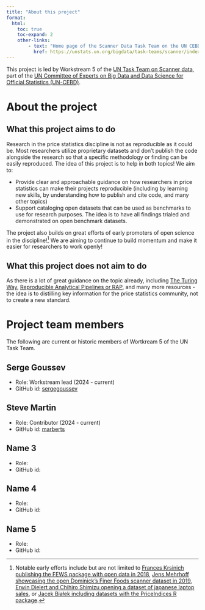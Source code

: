```yaml
---
title: "About this project"
format:
  html:
    toc: true
    toc-expand: 2
    other-links:
        - text: "Home page of the Scanner Data Task Team on the UN CEBD site"
          href: https://unstats.un.org/bigdata/task-teams/scanner/index.cshtml
---
```


This project is led by Workstream 5 of the [UN Task Team on Scanner data](https://unstats.un.org/bigdata/task-teams/scanner/index.cshtml), part of the [UN Committee of Experts on Big Data and Data Science for Official Statistics (UN-CEBD)](https://unstats.un.org/bigdata/index.cshtml).

# About the project

## What this project aims to do

Research in the price statistics discipline is not as reproducible as it could be. Most researchers utilize proprietary datasets and don't publish the code alongside the research so that a specific methodology or finding can be easily reproduced. The idea of this project is to help in both topics! We aim to:

-   Provide clear and approachable guidance on how researchers in price statistics can make their projects reproducible (including by learning new skills, by understanding how to publish and cite code, and many other topics)
-   Support cataloging open datasets that can be used as benchmarks to use for research purposes. The idea is to have all findings trialed and demonstrated on open benchmark datasets.

The project also builds on great efforts of early promoters of open science in the discipline![^1] We are aiming to continue to build momentum and make it easier for researchers to work openly!

[^1]: Notable early efforts include but are not limited to [Frances Krsinich publishing the FEWS package with open data in 2018](https://code.officialstatistics.org/scanner-task-team-gwg/FEWS_package), [Jens Mehrhoff showcasing the open Dominick's Finer Foods scanner dataset in 2019](https://github.com/eurostat/dff), [Erwin Dielert and Chihiro Shimizu opening a dataset of japanese laptop sales](https://unece.org/sites/default/files/2023-06/6.3%20Diewert%20and%20Shimizu%20Scanner%20Data%20Product%20Churn%20and%20Quality%20Adjustment%E3%80%80new.pdf), or [Jacek Białek including datasets with the PriceIndices R package](https://github.com/JacekBialek/PriceIndices/tree/master?tab=readme-ov-file#ad1).

## What this project does not aim to do

As there is a lot of great guidance on the topic already, including [The Turing Way](https://book.the-turing-way.org/), [Reproducible Analytical Pipelines or RAP](https://nhsdigital.github.io/rap-community-of-practice/introduction_to_RAP/what_is_RAP/), and many more resources - the idea is to distilling key information for the price statistics community, not to create a new standard.

# Project team members

The following are current or historic members of Wortkream 5 of the UN Task Team.

## Serge Goussev

-   Role: Workstream lead (2024 - current)
-   GitHub id: [sergegoussev](https://github.com/sergegoussev)

## Steve Martin

-   Role: Contributor (2024 - current)
-   GitHub id: [marberts](https://github.com/marberts)

## Name 3

-   Role:
-   GitHub id:

## Name 4

-   Role:
-   GitHub id:

## Name 5

-   Role:
-   GitHub id: